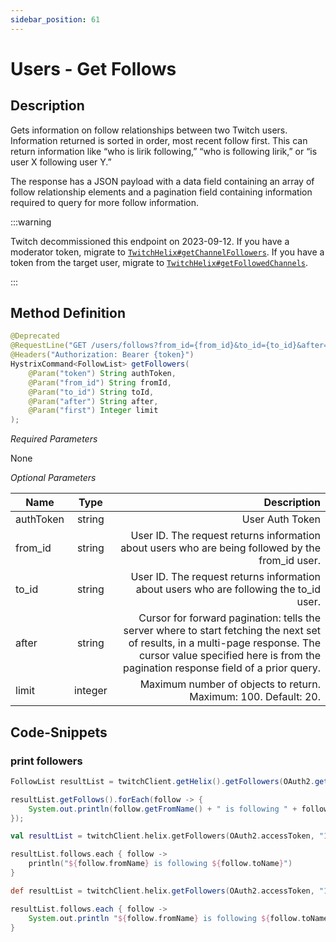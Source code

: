 ```yaml
---
sidebar_position: 61
---
```



# Users - Get Follows

## Description

Gets information on follow relationships between two Twitch users. Information returned is sorted in order, most recent follow first. This can return information like “who is lirik following,” “who is following lirik,” or “is user X following user Y.”

The response has a JSON payload with a data field containing an array of follow relationship elements and a pagination field containing information required to query for more follow information.

:::warning

Twitch decommissioned this endpoint on 2023-09-12.
If you have a moderator token, migrate to [`TwitchHelix#getChannelFollowers`](https://twitch4j.github.io/javadoc/com/github/twitch4j/helix/TwitchHelix.html#getChannelFollowers(java.lang.String,java.lang.String,java.lang.String,java.lang.Integer,java.lang.String)). If you have a token from the target user, migrate to [`TwitchHelix#getFollowedChannels`](https://twitch4j.github.io/javadoc/com/github/twitch4j/helix/TwitchHelix.html#getFollowedChannels(java.lang.String,java.lang.String,java.lang.String,java.lang.Integer,java.lang.String)).

:::

## Method Definition

```java
@Deprecated
@RequestLine("GET /users/follows?from_id={from_id}&to_id={to_id}&after={after}&first={first}")
@Headers("Authorization: Bearer {token}")
HystrixCommand<FollowList> getFollowers(
    @Param("token") String authToken,
    @Param("from_id") String fromId,
    @Param("to_id") String toId,
    @Param("after") String after,
    @Param("first") Integer limit
);
```

*Required Parameters*

None

*Optional Parameters*

| Name          | Type      | Description  |
| ------------- |:---------:| -----------------:|
| authToken     | string    | User Auth Token |
| from_id | string | User ID. The request returns information about users who are being followed by the from_id user. |
| to_id | string | User ID. The request returns information about users who are following the to_id user. |
| after | string | Cursor for forward pagination: tells the server where to start fetching the next set of results, in a multi-page response. The cursor value specified here is from the pagination response field of a prior query. |
| limit | integer | Maximum number of objects to return. Maximum: 100. Default: 20. |

## Code-Snippets

### print followers

<Tabs groupId="code">
<TabItem value="java" label="Java">

```java
FollowList resultList = twitchClient.getHelix().getFollowers(OAuth2.getAccessToken(), "149223493", null, null, 100).execute();

resultList.getFollows().forEach(follow -> {
    System.out.println(follow.getFromName() + " is following " + follow.getToName());
});
```

</TabItem>
<TabItem value="kotlin" label="Kotlin">

```kotlin
val resultList = twitchClient.helix.getFollowers(OAuth2.accessToken, "149223493", null, null, 100).execute()

resultList.follows.each { follow ->
    println("${follow.fromName} is following ${follow.toName}")
}
```

</TabItem>
<TabItem value="groovy" label="Groovy">

```groovy
def resultList = twitchClient.helix.getFollowers(OAuth2.accessToken, "149223493", null, null, 100).execute()

resultList.follows.each { follow ->
    System.out.println "${follow.fromName} is following ${follow.toName}"
}
```

</TabItem>
</Tabs>
